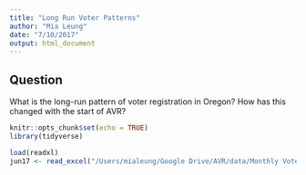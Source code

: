 ```yaml
---
title: "Long Run Voter Patterns"
author: "Mia Leung"
date: "7/10/2017"
output: html_document
---
```

## Question
What is the long-run pattern of voter registration in Oregon? How has this changed with the start of AVR?
```r
knitr::opts_chunk$set(echo = TRUE)
library(tidyverse)
```

```r
load(readxl)
jun17 <- read_excel("/Users/mialeung/Google Drive/AVR/data/Monthly Voter Registration Reports/xlsx Versions by Year/2017/06-17.xlsx")
```
